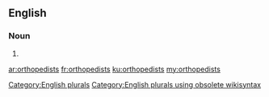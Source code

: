 ==English==

===Noun===
{{head|en}}

# {{plural of|orthopedist}}

[[Category:English plurals]][[Category:English plurals using obsolete wikisyntax]]

[[ar:orthopedists]]
[[fr:orthopedists]]
[[ku:orthopedists]]
[[my:orthopedists]]